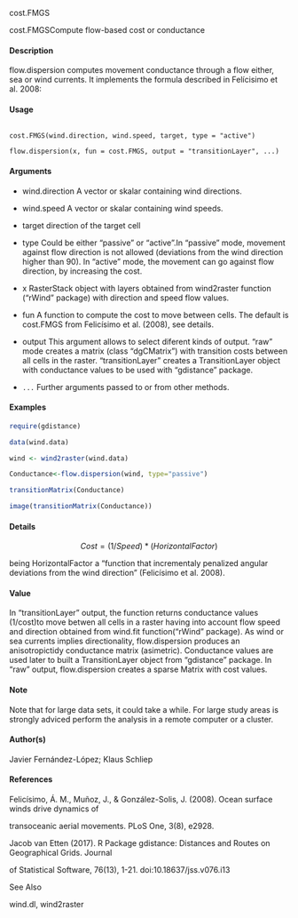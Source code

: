 
cost.FMGS

cost.FMGSCompute flow-based cost or conductance

#### Description

flow.dispersion computes movement conductance through a flow either, sea or wind currents. It implements the formula described in Felícisimo et al. 2008:

#### Usage
<pre><code>
cost.FMGS(wind.direction, wind.speed, target, type = "active")

flow.dispersion(x, fun = cost.FMGS, output = "transitionLayer", ...)
</code></pre>

#### Arguments

* wind.direction A vector or skalar containing wind directions.
* wind.speed A vector or skalar containing wind speeds.
* target direction of the target cell
* type Could be either "passive" or "active".In "passive" mode, movement against flow direction is not allowed (deviations from the wind direction higher than 90). In
"active" mode, the movement can go against flow direction, by increasing the cost.

* x RasterStack object with layers obtained from wind2raster function ("rWind" package) with direction and speed flow values.
* fun A function to compute the cost to move between cells. The default is cost.FMGS from Felicísimo et al. (2008), see details.
* output This argument allows to select diferent kinds of output. "raw" mode creates a matrix (class "dgCMatrix") with transition costs between all cells in the raster.  "transitionLayer" creates a TransitionLayer object with conductance values to be used with "gdistance" package.
* ``...`` Further arguments passed to or from other methods.


#### Examples

```r

require(gdistance)

data(wind.data)

wind <- wind2raster(wind.data)

Conductance<-flow.dispersion(wind, type="passive")

transitionMatrix(Conductance)

image(transitionMatrix(Conductance))


```

#### Details 

$$  Cost=(1/Speed)*(HorizontalFactor) $$

being HorizontalFactor a "function that incrementaly penalized angular deviations from the wind direction" (Felicísimo et al. 2008).

#### Value

In "transitionLayer" output, the function returns conductance values (1/cost)to move betwen all cells in a raster having into account flow speed and direction obtained from wind.fit function("rWind" package). As wind or sea currents implies directionality, flow.dispersion produces an anisotropictidy conductance matrix (asimetric). Conductance values are used later to built a TransitionLayer object from "gdistance" package.
In "raw" output, flow.dispersion creates a sparse Matrix with cost values.

#### Note

Note that for large data sets, it could take a while. For large study areas is strongly adviced perform the analysis in a remote computer or a cluster.



#### Author(s) 

 

Javier Fernández-López; Klaus Schliep



#### References 

 

Felicísimo, Á. M., Muñoz, J., & González-Solis, J. (2008). Ocean surface winds drive dynamics of

transoceanic aerial movements. PLoS One, 3(8), e2928.

Jacob van Etten (2017). R Package gdistance: Distances and Routes on Geographical Grids. Journal

of Statistical Software, 76(13), 1-21. doi:10.18637/jss.v076.i13

See Also

wind.dl, wind2raster
